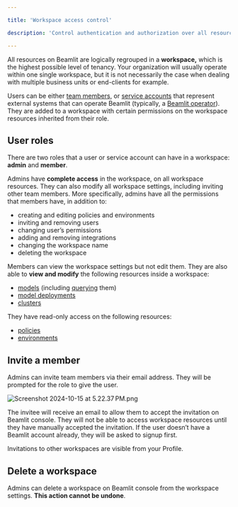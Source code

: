```yaml
---

title: 'Workspace access control'

description: 'Control authentication and authorization over all resources in your workspace.'

---
```


All resources on Beamlit are logically regrouped in a **workspace,** which is the highest possible level of tenancy. Your organization will usually operate within one single workspace, but it is not necessarily the case when dealing with multiple business units or end-clients for example.

Users can be either [team members](Workspace-access-control.mdx), or [service accounts](Service-accounts.mdx) that represent external systems that can operate Beamlit (typically, a [Beamlit operator](../Models/Cloud-Burst-Network/Install-Beamlit-operator.mdx)). They are added to a workspace with certain permissions on the workspace resources inherited from their role.

## User roles

There are two roles that a user or service account can have in a workspace: **admin** and **member**.

Admins have **complete access** in the workspace, on all workspace resources. They can also modify all workspace settings, including inviting other team members. More specifically, admins have all the permissions that members have, in addition to:

- creating and editing policies and environments
- inviting and removing users
- changing user’s permissions
- adding and removing integrations
- changing the workspace name
- deleting the workspace

Members can view the workspace settings but not edit them. They are also able to **view and modify** the following resources inside a workspace:

- [models](../Models/Model-deployment.mdx) (including [querying](../Models/Query-a-model.mdx) them)
- [model deployments](../Models/Model-deployment.mdx)
- [clusters](https://www.notion.so/112a77bf59b4808ea34cea09c4bf2949?pvs=21)

They have read-only access on the following resources:

- [policies](../Model-Governance/Policies.mdx)
- [environments](../Model-Governance/Environments.mdx)

## Invite a member

Admins can invite team members via their email address. They will be prompted for the role to give the user. 

![Screenshot 2024-10-15 at 5.22.37 PM.png](Workspace-access-control/Screenshot_2024-10-15_at_5.22.37_PM.png)

The invitee will receive an email to allow them to accept the invitation on Beamlit console. They will not be able to access workspace resources until they have manually accepted the invitation. If the user doesn’t have a Beamlit account already, they will be asked to signup first.

Invitations to other workspaces are visible from your Profile.

## Delete a workspace

Admins can delete a workspace on Beamlit console from the workspace settings. **This action cannot be undone**.